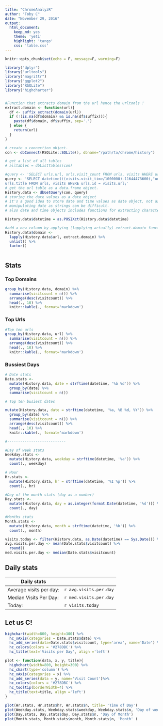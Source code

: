 ```yaml
---
title: "ChromeAnalyzR"
author: "Toby C"
date: "November 29, 2016"
output:
  html_document:
    keep_md: yes
    theme: 'yeti'
    highlight: 'tango'
    css: 'table.css'
---
```


```r
knitr::opts_chunk$set(echo = F, message=F, warning=F)

library("dplyr")
library("urltools")
library("magrittr")
library("ggplot2")
library("RSQLite")
library("highcharter")


#Function that extracts domain from the url hence the urltools !
extract.domain <- function(url){
  df <- suffix_extract(domain(url))
  if (!(is.na(df$domain) && is.na(df$suffix))){
    paste(df$domain, df$suffix, sep='.')
  } else {
    return(url)
  }
}
```


```r

# create a connection object. 
con <- dbConnect(RSQLite::SQLite(), dbname="/path/to/chrome/history")

# get a list of all tables
# alltables = dbListTables(con)

#query <- 'SELECT urls.url, urls.visit_count FROM urls, visits WHERE urls.id = visits.url;'
query <- 'SELECT datetime(((visits.visit_time/1000000)-11644473600),"unixepoch") as datetime, urls.url, urls.visit_count,
urls.title FROM urls, visits WHERE urls.id = visits.url;'
# get the url table as a data.frame object.
History.data <- dbGetQuery(con, query)
# storing the date values as a date object
# it's a good idea to store date and time values as date object, not as strings or numbers. 
# manipulating date as strings can be difficult. 
# also date and time objects includes functions for extracting character representation of date object.

History.data$datetime = as.POSIXct(History.data$datetime)

#add a new column by applying (lapplying actually) extract.domain function to url column to extract the domain names 
History.data$domain <- 
  lapply(History.data$url, extract.domain) %>% 
  unlist() %>%
  factor()



```


## Stats {.tabset .tabset-fade .tabset-pills}

### Top Domains
```r
group_by(History.data, domain) %>%
  summarise(visitcount = n()) %>% 
  arrange(desc(visitcount)) %>%
  head(., 10) %>%
  knitr::kable(., format='markdown')
```

### Top Urls 
```r
#Top ten urls
group_by(History.data, url) %>%
  summarise(visitcount = n()) %>% 
  arrange(desc(visitcount)) %>%
  head(., 10) %>%
  knitr::kable(., format='markdown')
```

### Bussiest Days
```r
# Date stats
Date.stats <- 
  mutate(History.data, date = strftime(datetime, '%b %d')) %>%
  group_by(date) %>%
  summarise(visitcount = n())

# Top ten busiest dates

mutate(History.data, date = strftime(datetime, '%a, %B %d, %Y')) %>%
  group_by(date) %>%
  summarise(visitcount = n()) %>%
  arrange(desc(visitcount)) %>%
  head(., 10) %>%
  knitr::kable(., format='markdown')

#---------------------------

```



```r


#Day of week stats
Weekday.stats <-
  mutate(History.data, weekday = strftime(datetime, '%a')) %>%
  count(., weekday)

# Hour 
Hr.stats <-
  mutate(History.data, hr = strftime(datetime, '%I %p')) %>%
  count(., hr)

#Day of the month stats (day as a number)
Day.stats <- 
  mutate(History.data, day = as.integer(format.Date(datetime, '%d'))) %>%
  count(., day)

#Months stats
Month.stats <-
  mutate(History.data, month = strftime(datetime, '%b')) %>%
  count(., month)
```

```r
visits.today <- filter(History.data, as.Date(datetime) == Sys.Date()) %>% nrow()
avg.visits.per.day <- mean(Date.stats$visitcount) %>%
  round()
med.visits.per.day <- median(Date.stats$visitcount)

```

## Daily stats

Daily stats             | 
----------------        | -------------
Average visits per day: | `r avg.visits.per.day`
Median Visits Per Day:  | `r med.visits.per.day`
Today:                  | `r visits.today`

## Let us C!

```r
highchart(width=800, height=300) %>%
  hc_xAxis(categories = Date.stats$date) %>%
  hc_add_series(data=Date.stats$visitcount, type='area', name='Date') %>% 
  hc_colors(colors = '#278DBC') %>%
  hc_title(text='Visits per Day', align ='left')
```

```r
plot <- function(data, x, y, title){
  highchart(width=800, height=300) %>%
  hc_chart(type='column') %>%
  hc_xAxis(categories = x) %>%
  hc_add_series(data = y, name='Visit Count')%>%
  hc_colors(colors = '#278DBC') %>%
  hc_tooltip(borderWidth=4) %>% 
  hc_title(text=title, align ='left')
}

plot(Hr.stats, Hr.stats$hr, Hr.stats$n, title= 'Time of Day')
plot(Weekday.stats, Weekday.stats$weekday, Weekday.stats$n, 'Day of week')
plot(Day.stats, Day.stats$day, Day.stats$n, 'Day of Month')
plot(Month.stats, Month.stats$month, Month.stats$n, 'Month' )

```



